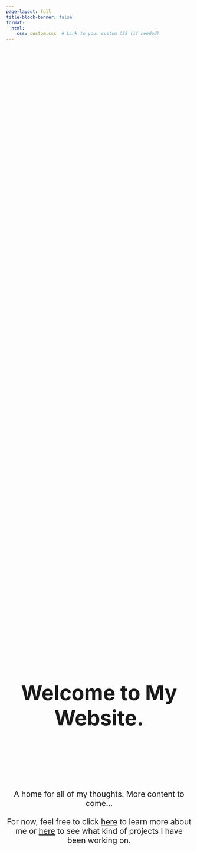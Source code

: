 ```yaml
---
page-layout: full
title-block-banner: false
format: 
  html:
    css: custom.css  # Link to your custom CSS (if needed)
---
```


<h1 style="text-align: center; margin-top: 50vh; transform: translateY(-200%); font-size: 4em;">
    Welcome to My Website.
</h1>

<p style="text-align: center; font-size: 1.5em; margin-top: -150px;">
    A home for all of my thoughts. More content to come...<br><br>
    For now, feel free to click <a href="about.qmd">here</a> to learn more about me or <a href="#portfolio.qmd">here</a> to see what kind of projects I have been working on.
</p>